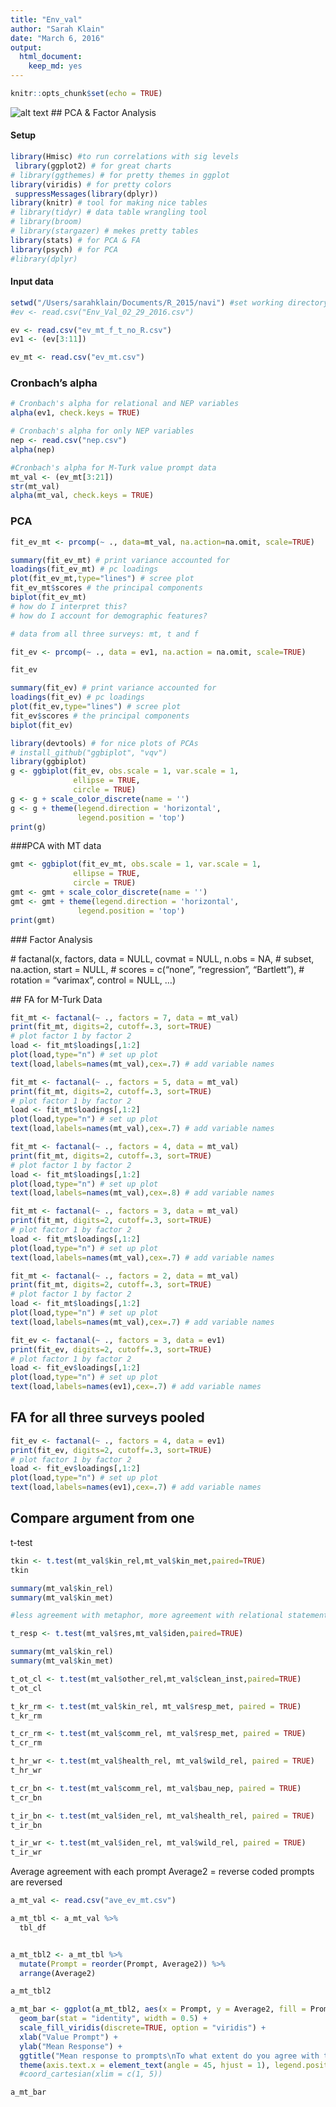```yaml
---
title: "Env_val"
author: "Sarah Klain"
date: "March 6, 2016"
output: 
  html_document: 
    keep_md: yes
---
```


```r
knitr::opts_chunk$set(echo = TRUE)
```
![alt text](Pandora8.jpg)
## PCA & Factor Analysis

#### Setup

```r
library(Hmisc) #to run correlations with sig levels
 library(ggplot2) # for great charts
# library(ggthemes) # for pretty themes in ggplot
library(viridis) # for pretty colors
 suppressMessages(library(dplyr))
library(knitr) # tool for making nice tables
# library(tidyr) # data table wrangling tool
# library(broom)
# library(stargazer) # mekes pretty tables
library(stats) # for PCA & FA
library(psych) # for PCA
#library(dplyr)
```

#### Input data
```r
setwd("/Users/sarahklain/Documents/R_2015/navi") #set working directory
#ev <- read.csv("Env_Val_02_29_2016.csv")

ev <- read.csv("ev_mt_f_t_no_R.csv")
ev1 <- (ev[3:11])

ev_mt <- read.csv("ev_mt.csv")
```

### Cronbach's alpha
```r
# Cronbach's alpha for relational and NEP variables
alpha(ev1, check.keys = TRUE)

# Cronbach's alpha for only NEP variables
nep <- read.csv("nep.csv")
alpha(nep)

#Cronbach's alpha for M-Turk value prompt data
mt_val <- (ev_mt[3:21]) 
str(mt_val)
alpha(mt_val, check.keys = TRUE)
```

### PCA

```r
fit_ev_mt <- prcomp(~ ., data=mt_val, na.action=na.omit, scale=TRUE)

summary(fit_ev_mt) # print variance accounted for 
loadings(fit_ev_mt) # pc loadings 
plot(fit_ev_mt,type="lines") # scree plot 
fit_ev_mt$scores # the principal components
biplot(fit_ev_mt)
# how do I interpret this?
# how do I account for demographic features?
```

```r
# data from all three surveys: mt, t and f

fit_ev <- prcomp(~ ., data = ev1, na.action = na.omit, scale=TRUE)

fit_ev

summary(fit_ev) # print variance accounted for 
loadings(fit_ev) # pc loadings 
plot(fit_ev,type="lines") # scree plot 
fit_ev$scores # the principal components
biplot(fit_ev)
```



```r
library(devtools) # for nice plots of PCAs
# install_github("ggbiplot", "vqv")
library(ggbiplot)
g <- ggbiplot(fit_ev, obs.scale = 1, var.scale = 1, 
              ellipse = TRUE, 
              circle = TRUE)
g <- g + scale_color_discrete(name = '')
g <- g + theme(legend.direction = 'horizontal', 
               legend.position = 'top')
print(g)
```
 
###PCA with MT data

```r
gmt <- ggbiplot(fit_ev_mt, obs.scale = 1, var.scale = 1, 
              ellipse = TRUE, 
              circle = TRUE)
gmt <- gmt + scale_color_discrete(name = '')
gmt <- gmt + theme(legend.direction = 'horizontal', 
               legend.position = 'top')
print(gmt)

```
 ### Factor Analysis

 # factanal(x, factors, data = NULL, covmat = NULL, n.obs = NA,
 #        subset, na.action, start = NULL,
 #        scores = c("none", "regression", "Bartlett"),
 #        rotation = "varimax", control = NULL, ...)
 
 ## FA for M-Turk Data

```r
fit_mt <- factanal(~ ., factors = 7, data = mt_val)
print(fit_mt, digits=2, cutoff=.3, sort=TRUE)
# plot factor 1 by factor 2 
load <- fit_mt$loadings[,1:2] 
plot(load,type="n") # set up plot 
text(load,labels=names(mt_val),cex=.7) # add variable names
```

```r
fit_mt <- factanal(~ ., factors = 5, data = mt_val)
print(fit_mt, digits=2, cutoff=.3, sort=TRUE)
# plot factor 1 by factor 2 
load <- fit_mt$loadings[,1:2] 
plot(load,type="n") # set up plot 
text(load,labels=names(mt_val),cex=.7) # add variable names
```

```r
fit_mt <- factanal(~ ., factors = 4, data = mt_val)
print(fit_mt, digits=2, cutoff=.3, sort=TRUE)
# plot factor 1 by factor 2 
load <- fit_mt$loadings[,1:2] 
plot(load,type="n") # set up plot 
text(load,labels=names(mt_val),cex=.8) # add variable names
```

```r
fit_mt <- factanal(~ ., factors = 3, data = mt_val)
print(fit_mt, digits=2, cutoff=.3, sort=TRUE)
# plot factor 1 by factor 2 
load <- fit_mt$loadings[,1:2] 
plot(load,type="n") # set up plot 
text(load,labels=names(mt_val),cex=.7) # add variable names
```

```r
fit_mt <- factanal(~ ., factors = 2, data = mt_val)
print(fit_mt, digits=2, cutoff=.3, sort=TRUE)
# plot factor 1 by factor 2 
load <- fit_mt$loadings[,1:2] 
plot(load,type="n") # set up plot 
text(load,labels=names(mt_val),cex=.7) # add variable names
```

```r
fit_ev <- factanal(~ ., factors = 3, data = ev1)
print(fit_ev, digits=2, cutoff=.3, sort=TRUE)
# plot factor 1 by factor 2 
load <- fit_ev$loadings[,1:2] 
plot(load,type="n") # set up plot 
text(load,labels=names(ev1),cex=.7) # add variable names
```

## FA for all three surveys pooled
```r
fit_ev <- factanal(~ ., factors = 4, data = ev1)
print(fit_ev, digits=2, cutoff=.3, sort=TRUE)
# plot factor 1 by factor 2 
load <- fit_ev$loadings[,1:2] 
plot(load,type="n") # set up plot 
text(load,labels=names(ev1),cex=.7) # add variable names
```

## Compare argument from one 
t-test

```r
tkin <- t.test(mt_val$kin_rel,mt_val$kin_met,paired=TRUE)
tkin

summary(mt_val$kin_rel)
summary(mt_val$kin_met)

#less agreement with metaphor, more agreement with relational statement

t_resp <- t.test(mt_val$res,mt_val$iden,paired=TRUE)

summary(mt_val$kin_rel)
summary(mt_val$kin_met)

t_ot_cl <- t.test(mt_val$other_rel,mt_val$clean_inst,paired=TRUE)
t_ot_cl

t_kr_rm <- t.test(mt_val$kin_rel, mt_val$resp_met, paired = TRUE)
t_kr_rm

t_cr_rm <- t.test(mt_val$comm_rel, mt_val$resp_met, paired = TRUE)
t_cr_rm

t_hr_wr <- t.test(mt_val$health_rel, mt_val$wild_rel, paired = TRUE)
t_hr_wr

t_cr_bn <- t.test(mt_val$comm_rel, mt_val$bau_nep, paired = TRUE)
t_cr_bn

t_ir_bn <- t.test(mt_val$iden_rel, mt_val$health_rel, paired = TRUE)
t_ir_bn

t_ir_wr <- t.test(mt_val$iden_rel, mt_val$wild_rel, paired = TRUE)
t_ir_wr

```
 
 Average agreement with each prompt
 Average2 = reverse coded prompts are reversed

```r
a_mt_val <- read.csv("ave_ev_mt.csv")

a_mt_tbl <- a_mt_val %>% 
  tbl_df


a_mt_tbl2 <- a_mt_tbl %>% 
  mutate(Prompt = reorder(Prompt, Average2)) %>% 
  arrange(Average2)

a_mt_tbl2

a_mt_bar <- ggplot(a_mt_tbl2, aes(x = Prompt, y = Average2, fill = Prompt)) +
  geom_bar(stat = "identity", width = 0.5) +
  scale_fill_viridis(discrete=TRUE, option = "viridis") +
  xlab("Value Prompt") +
  ylab("Mean Response") +
  ggtitle("Mean response to prompts\nTo what extent do you agree with these statements?") +
  theme(axis.text.x = element_text(angle = 45, hjust = 1), legend.position="none") 
  #coord_cartesian(xlim = c(1, 5)) 

a_mt_bar
```

